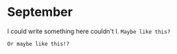 # September

I could write something here couldn't I. `Maybe like this?`

```
Or maybe like this!?
```
